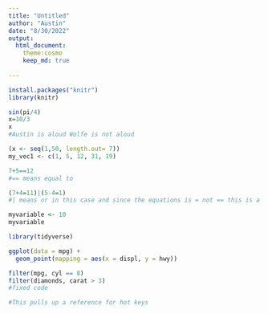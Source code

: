 ```yaml
---
title: "Untitled"
author: "Austin"
date: "8/30/2022"
output: 
  html_document:
    theme:cosmo
    keep_md: true
    
---
```

```r
install.packages("knitr")
library(knitr)
```

```r
sin(pi/4)
x=10/3
x
#Austin is aloud Wolfe is not aloud
```
```r
(x <- seq(1,50, length.out= 7))
my_vec1 <- c(1, 5, 12, 31, 19)
```

```r
7+5==12
#== means equal to
```

```r
(7+4=11)|(5-4=1)
#| means or in this case and since the equations is = not == this is a assignment operater
```

```r
myvariable <- 10
myvariable

```
```r
library(tidyverse)

ggplot(data = mpg) + 
  geom_point(mapping = aes(x = displ, y = hwy))

filter(mpg, cyl == 8)
filter(diamonds, carat > 3)
#fixed code
```

```r
#This pulls up a reference for hot keys
```





